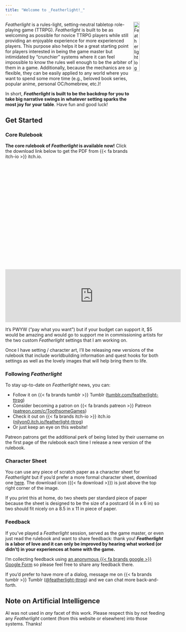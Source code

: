 ```yaml
---
title: "Welcome to _Featherlight!_"
---
```


<img src="images/logo_featherlight.png" alt="Featherlight logo--a stylized blue feather on an orange background" width="20%" align="right" />

_Featherlight_ is a rules-light, setting-neutral tabletop role-playing game (TTRPG). _Featherlight_ is built to be as welcoming as possible for novice TTRPG players while still providing an enjoyable experience for more experienced players. This purpose also helps it be a great starting point for players interested in being the game master but intimidated by "crunchier" systems where it can feel impossible to know the rules well enough to be the arbiter of them in a game. Additionally, because the mechanics are so flexible, they can be easily applied to any world where you want to spend some more time (e.g., beloved book series, popular anime, personal OC/homebrew, etc.)!

In short, **_Featherlight_ is built to be the backdrop for you to take big narrative swings in whatever setting sparks the most joy for your table**. Have fun and good luck!

## Get Started

:::{.panel-tabset}
### Core Rulebook

**The core rulebook of _Featherlight_ is available now!** Click the download link below to get the PDF from {{< fa brands itch-io >}} itch.io.

<p align="center"/>
<iframe frameborder="0" src="https://itch.io/embed/3873197?linkback=true" width="552" height="167"><a href="https://njlyon0.itch.io/featherlight-ttrpg">Featherlight TTRPG by Nick Lyon</a></iframe>
</p>

It's PWYW ("pay what you want") but if your budget can support it, $5 would be amazing and would go to support me in commissioning artists for the two custom _Featherlight_ settings that I am working on.

Once I have setting / character art, I'll be releasing new versions of the rulebook that include worldbuilding information and quest hooks for both settings as well as the lovely images that will help bring them to life.

### Following _Featherlight_

To stay up-to-date on _Featherlight_ news, you can:

- Follow it on {{< fa brands tumblr >}} Tumblr ([tumblr.com/featherlight-ttrpg](https://www.tumblr.com/featherlight-ttrpg))
- Consider becoming a patron on {{< fa brands patreon >}} Patreon ([patreon.com/c/ToothsomeGames](https://www.patreon.com/c/ToothsomeGames))
- Check it out on {{< fa brands itch-io >}} itch.io ([njlyon0.itch.io/featherlight-ttrpg](https://njlyon0.itch.io/featherlight-ttrpg))
- Or just keep an eye on this website!

Patreon patrons get the additional perk of being listed by their username on the first page of the rulebook each time I release a new version of the rulebook.

### Character Sheet

You can use any piece of scratch paper as a character sheet for _Featherlight_ but if you'd prefer a more formal character sheet, download one [here](https://github.com/njlyon0/featherlight-ttrpg/blob/main/resources/featherlight_character-sheet.png). The download icon ({{< fa download >}}) is just above the top right corner of the image.

If you print this at home, do two sheets per standard piece of paper because the sheet is designed to be the size of a postcard (4 in x 6 in) so two should fit nicely on a 8.5 in x 11 in piece of paper.

### Feedback

If you've played a _Featherlight_ session, served as the game master, or even just read the rulebook and want to share feedback: thank you! **_Featherlight_ is a labor of love and it can only be improved by hearing what worked (or didn't) in your experiences at home with the game.**

I'm collecting feedback using [an anonymous {{< fa brands google >}} Google Form](https://forms.gle/CdQuyWvWswuZVNEn6) so please feel free to share any feedback there. 

If you'd prefer to have more of a dialog, message me on {{< fa brands tumblr >}} Tumblr ([\@featherlight-ttrpg](https://www.tumblr.com/featherlight-ttrpg)) and we can chat more back-and-forth.

:::

## Note on Artificial Intelligence

AI was not used in _any_ facet of this work. Please respect this by not feeding any _Featherlight_ content (from this website or elsewhere) into those systems. Thanks!
